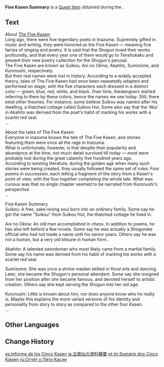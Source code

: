 {{Item Infobox
|id           = 101726
|image        = Item Five Kasen Summary.png
|type         = Quest Items
|group        = Event Items
|description  = A summary of the information concerning [[the Five Kasen]], which you got from [[Yae Publishing House]]'s [[Hirayama]].<br>Although the content is quite sparse, you can still get the gist of the Five Kasen and the great flair they had in their heyday.
|source1      = [[The Strange Tale of Suikou's Tipsy Tincture (Quest)|The Strange Tale of Suikou's Tipsy Tincture]]
|event        = Hues of the Violet Garden
}}
'''Five Kasen Summary''' is a [[Quest Item]] obtained during the {{Quest|The Strange Tale of Suikou's Tipsy Tincture (Quest)}}.

==Text==
About [[The Five Kasen]]:<br>
Long ago, there were five legendary poets in Inazuma. Supremely gifted in music and writing, they were honored as the Five Kasen &mdash; meaning five fairies of singing and poetry. It is said that the Shogun loved their works profoundly, and that every year one of them would go to Tenshukaku and present their new poetry collection for the Shogun's perusal.<br>
The Five Kasen are known as Suikou, Aoi no Okina, Akahito, Sumizome, and Kuronushi, respectively.<br>
But their real names were lost in history. According to a widely accepted theory, tales of The Five Kasen had once been repeatedly adapted and performed on stage, with the five characters each dressed in a distinct color &mdash; green, blue, red, white, and black. Over time, theatergoers started referring to them by these colors, hence the names we see today. Still, there exist other theories. For instance, some believe Suikou was named after his dwelling, a thatched cottage called Suikou Hut. Some also say that the 'Aka' in Akahito was derived from the poet's habit of marking his works with a scarlet red seal.<br>
...

About the tales of The Five Kasen:<br>
Everyone in Inazuma knows the tale of The Five Kasen, and stories featuring them were once all the rage in Inazuma.<br>
What is unfortunate, however, is that despite their popularity and abundance at the time, not much detail survived till today &mdash; most were probably lost during the great calamity five hundred years ago.<br>
According to existing literature, during the golden age when many such stories were being created, they usually followed the same set of rules: Four poems in succession, each telling a fragment of the story from a Kasen's point of view, with the four together completing the whole tale. What was curious was that no single chapter seemed to be narrated from Kuronushi's perspective.<br>
...

Five Kasen Summary<br>
Suikou: A free, sake-loving soul born into an ordinary family. Some say he got the name "Suikou" from Suikou Hut, the thatched cottage he lived in.

Aoi no Okina: An old man accomplished in chess. In addition to poems, he has also left behind a few novels. Some say he was actually a Shogunate official who had not made a name until his senior years. Others say he was not a human, but a very old kitsune in human form.

Akahito: A talented swordsman who most likely came from a martial family. Some say his name was derived from his habit of marking his works with a scarlet red seal.

Sumizome: She was once a shrine maiden skilled in floral arts and dancing. Later, she became the Shogun's personal attendant. Some say she resigned from her position after she became famous, and devoted herself to artistic creation. Others say she kept serving the Shogun into her old age.

Kuronushi: Little is known about him, nor does anyone know who he really is. Maybe this explains the more varied versions of his identity and personality from story to story as compared to the other four Kasen.<br>
...

==Other Languages==
{{Other Languages
|default_hidden = 1
|en      = Five Kasen Summary
|zhs     = 五歌仙资料汇总
|zhs_rm  = Wǔ Gēxiān Zīliào Huìzǒng
|zht     = 五歌仙資料匯總
|zht_rm  = Wǔ Gēxiān Zīliào Huìzǒng
|ja      = 五歌仙の資料概要
|ja_rm   = Go Kasen no Shiryou Gaiyou
|ko      = 다섯 가선 자료 모음
|es      = Informe de los Cinco Kasen
|fr      = Résumé des Cinq Kasen
|ru      = Отчёт о Пяти Касэн
|th      = สรุปข้อมูล Kasen ทั้งห้า
|th_rm   = 
|vi      = Tóm Lược Ngũ Ca Tiên
|de      = Informationszusammenfassung der Fünf Kasen
|id      = Ringkasan Lima Kasen
|pt      = Sumário dos Cinco Kasen
}}

==Change History==
{{Change History|2.6}}

[[es:Informe de los Cinco Kasen]]
[[ja:五歌仙の資料概要]]
[[pt-br:Sumário dos Cinco Kaisen]]
[[ru:Отчёт о Пяти Касэн]]